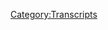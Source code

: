 {{Transcript
    | title         = [[763: December 15, 2003]]
    | caption       = [https://knowledgefight.libsyn.com/763-december-15-2003 Listen to this episode on Libsyn]
    | episodeNumber = [[763: December 15, 2003|763]]
    | length        = 00:57:39
}}

{{MessageBox
    | header     = Warning: Bot Generated Content
    | text       = This transcript was automatically generated by transcription software and likely contains many mistakes and misattributions. Please check the audio for definitive quotes, attribution, and context.
    | image      = N3yvass4myg91.webp
    | imagewidth = 50px
    | id         = warning
}}

{{TranscriptBlock
    | name      = Alex Jones
    | timestamp = 00:00:04.000
    | text      = Red Alert. Red alert. Red alert. Red alert. Acknowledged five days. Damn, Jordan, I'm sweating. Knowledge party.com It's time to pray. I have great respect for knowledge like knowledge. I'm sick of them posing as if they're the good guys. Xiang Ji or the bad guy Chanology
}}

{{TranscriptBlock
    | name      = Unknown Speaker
    | timestamp = 00:00:30.000
    | text      = Dan and Jordan knowledge fight
}}

{{TranscriptBlock
    | name      = Alex Jones
    | timestamp = 00:00:35.000
    | text      = need money Andy and Sandy are stopping Andy and Ken handy in Kansas. Andy in Kansas surely are.
}}

{{TranscriptBlock
    | name      = Unknown Speaker
    | timestamp = 00:00:51.000
    | text      = Huge fan. I love your word. Knowledge by
}}

{{TranscriptBlock
    | name      = Alex Jones
    | timestamp = 00:00:55.000
    | text      = now knowledge fight.com
}}

{{TranscriptBlock
    | name      = Dan
    | timestamp = 00:00:59.000
    | text      = Hey, everybody, welcome back now just like, Damn, I'm John. We're gonna do like sit around worship at the altar of saline and talk a little bit about Alex Jones. Oh, indeed.
}}

{{TranscriptBlock
    | name      = Jordan
    | timestamp = 00:01:08.000
    | text      = We are Dan Jordan Damn, Jordanne. Quick question for you, buddy. What's up? What's your bright spot?
}}

{{TranscriptBlock
    | name      = Dan
    | timestamp = 00:01:13.000
    | text      = My bright spot today, Jordan, could maybe talk a little bit about the goings on at the library that's being built.
}}

{{TranscriptBlock
    | name      = Jordan
    | timestamp = 00:01:22.000
    | text      = being burned down a library of Alexandria, I assume is the one you're talking about?
}}

{{TranscriptBlock
    | name      = Dan
    | timestamp = 00:01:26.000
    | text      = No, no, no. Oh, a modern day. Oh. Weird anti communism library that will be burned down eventually. Yeah, well, yeah,
}}

{{TranscriptBlock
    | name      = Jordan
    | timestamp = 00:01:35.000
    | text      = absolutely.
}}

{{TranscriptBlock
    | name      = Dan
    | timestamp = 00:01:36.000
    | text      = No, I I've, I've gotten a number of issues of the American opinion and what have you, John Birch Society, that collection is coming together indeed. And what have you and I started to think about, like, I want to, I want to start with a little bit of specialization. Because, you know, otherwise, we're just going to be randomly trying to find things and share how it makes the hunt a little bit more, more challenging, right, you don't have a real target. And so I decided that we're gonna begin by trying to compile as much as I can have revealed, oh, P all of her works. And I found some very terrible things. So surprising. He's written some real terrible, very, very anti semitic stuff. And the reason I chose to go in this direction, is partially because I believe that a lot of his ideas about the West, and the western man in Christendom and those sorts of things are very relevant to the right wing, as it exists now. And I think a lot of people don't have that thread to pull and maybe exploring that a little bit could be helpful. But then the other thing was that when you think about the John Birch Society, which is a cornerstone of the materials that are that are going to be in this thing and putting together the first meeting that they had the founding members that were there. A lot of these people were business, folks, they were industrialists, they were members of the National Association of Manufacturers, you know, the most fascists are sure. You had the Candyman sure out. Yeah,
}}

{{TranscriptBlock
    | name      = Jordan
    | timestamp = 00:03:08.000
    | text      = absolutely. Fred Koch.
}}

{{TranscriptBlock
    | name      = Dan
    | timestamp = 00:03:10.000
    | text      = These folks who were, you know, I'm sure they had ideas, right. But they weren't primarily idea people, right. Whereas reveal, oh, P Oliver was somebody who was there. And he's an ideas guy. He was, you know, he's a professor Sure. He's, you know, academic, he's somebody who has a lot of theory about stuff. And when, you know, you look at that constellation of people. That's the person that I find most interesting. That's the person who's gonna have more writings that have like, implications for maybe the way that the organization ended up growing. Well, yeah,
}}

{{TranscriptBlock
    | name      = Jordan
    | timestamp = 00:03:50.000
    | text      = of course. I mean, the businessmen are obviously outsourcing their thoughts to other people, too. They don't have time to think of things.
}}

{{TranscriptBlock
    | name      = Dan
    | timestamp = 00:03:57.000
    | text      = And I'm sure I'm sure they have some ideas, some thoughts by the poor. Default, it's a thought it's an idea. We need someone to make the sound better. Yeah, exactly. So I'm excited about that. I've got his against the grain. Here in front of me. This is the first the writings of Professor Revealer Pendleton Oliver. And there's a number of chapters in here that I pick, I think, speak for themselves, they spell. There's a nice editorial here, a white Christian racist defends his faith.
}}

{{TranscriptBlock
    | name      = Jordan
    | timestamp = 00:04:35.000
    | text      = I mean, it's refreshingly straightforward. I would accept that, especially if it was a white racist defense is his racism by just being like, I really want to, at the end,
}}

{{TranscriptBlock
    | name      = Dan
    | timestamp = 00:04:49.000
    | text      = there's one chapter in the larger section, race and history distortion. There's a sub chapter and Frank's diary. Oh,
}}

{{TranscriptBlock
    | name      = Unknown Speaker
    | timestamp = 00:04:58.000
    | text      = boy. Great. Yeah,
}}

{{TranscriptBlock
    | name      = Alex Jones
    | timestamp = 00:05:01.000
    | text      = that was real quick.
}}

{{TranscriptBlock
    | name      = Dan
    | timestamp = 00:05:02.000
    | text      = Yeah so this is the direction that some things are taking here with the the library and I know some I've been a little bit slow in posting pictures. Sure. So I wanted to give a little update about that. And you know, there have been some pictures.
}}

{{TranscriptBlock
    | name      = Jordan
    | timestamp = 00:05:16.000
    | text      = I mean, you know how we've seen so many failed stand up comedians become right wing talking we have idiots you know, what's great about Revealer is that he was originally the great review below, and because of his failed magic career, well, here we are.
}}

{{TranscriptBlock
    | name      = Dan
    | timestamp = 00:05:33.000
    | text      = I wonder if it is pronounced revealed it is in my brain forever. I've only seen that. I've only seen it written I suppose. But yeah,
}}

{{TranscriptBlock
    | name      = Jordan
    | timestamp = 00:05:42.000
    | text      = we never hear his name spoken aloud.
}}

{{TranscriptBlock
    | name      = Dan
    | timestamp = 00:05:44.000
    | text      = I think that is his like given name. I think that is like but it is also an ant like a palindrome
}}

{{TranscriptBlock
    | name      = Jordan
    | timestamp = 00:05:53.000
    | text      = reveal Oh, P all of her is a palindrome. Oh, that's fucking annoying. A little bit.
}}

{{TranscriptBlock
    | name      = Dan
    | timestamp = 00:05:59.000
    | text      = What a piece of shit. If that's the case, you gotta blame his parents.
}}

{{TranscriptBlock
    | name      = Jordan
    | timestamp = 00:06:03.000
    | text      = Well, I mean, I think he deserves a response. You could change your name.
}}

{{TranscriptBlock
    | name      = Dan
    | timestamp = 00:06:07.000
    | text      = Yeah, I don't know. It'll be another part of figuring out exactly. This is his name.
}}

{{TranscriptBlock
    | name      = Jordan
    | timestamp = 00:06:13.000
    | text      = Yeah. Oh, that's annoying.
}}

{{TranscriptBlock
    | name      = Dan
    | timestamp = 00:06:14.000
    | text      = So what's your bright spot?
}}

{{TranscriptBlock
    | name      = Jordan
    | timestamp = 00:06:15.000
    | text      = Ah, oh boy. My bright spot is a finally got turned on. Or I finally listened to the big thief album from last year. Strong new warm mountain or whatever it's called. Good.
}}

{{TranscriptBlock
    | name      = Dan
    | timestamp = 00:06:29.000
    | text      = Big thief featuring Chief Keef. Is it? No,
}}

{{TranscriptBlock
    | name      = Jordan
    | timestamp = 00:06:31.000
    | text      = nope. No, no, no, no, not that one. No, no, it's surprisingly got an anti big fee for a long time. Oh, okay. Yeah, I've been anti big thief. Because to me for a long time they've sounded like if Courtney Barnett headed gang gang dance or something. I know. That means nothing to some people. But here's what's great. He said,
}}

{{TranscriptBlock
    | name      = Dan
    | timestamp = 00:06:51.000
    | text      = I hear the name big thief. I don't know where to slot this. I don't know genre. And then you name other people and I don't know what. Okay, he's gonna say what it's a combination of I'm gonna be able to figure this out is this rock is this? What is this? But then you name people in like, I don't know them either.
}}

{{TranscriptBlock
    | name      = Jordan
    | timestamp = 00:07:11.000
    | text      = I'll tell you this. Yeah, it's a little bit of everything. Okay, that's the problem. You know, there's a little bit of everything in there and it's not always focused enough to be good at the thing that they're doing. This album is good at the thing that they're doing. It's good. Okay, great.
}}

{{TranscriptBlock
    | name      = Dan
    | timestamp = 00:07:25.000
    | text      = Is there any? What's that? What's that genre that I I love trap. Goddamnit it's not it's good. It's like Beachy. It's very beachy. Yeah, I don't know the
}}

{{TranscriptBlock
    | name      = Unknown Speaker
    | timestamp = 00:07:40.000
    | text      = soft rock.
}}

{{TranscriptBlock
    | name      = Dan
    | timestamp = 00:07:42.000
    | text      = I like I'm not a rock either. Reggae you know, like reggae. I like some reggae, but most of it is to chill for me.
}}

{{TranscriptBlock
    | name      = Jordan
    | timestamp = 00:07:49.000
    | text      = That's right, that this discovery,
}}

{{TranscriptBlock
    | name      = Dan
    | timestamp = 00:07:51.000
    | text      = I find is too relaxed out there.
}}

{{TranscriptBlock
    | name      = Jordan
    | timestamp = 00:07:55.000
    | text      = This is making me worry about the future.
}}

{{TranscriptBlock
    | name      = Dan
    | timestamp = 00:07:57.000
    | text      = Yeah. I don't I don't appreciate that. there either. So relaxed and chill. They're putting that like image on Right. Right. Right. And if they're deceiving you it's actually terrifying. Right. The implications of it are Yeah, bossa nova that's what I was thinking of. I don't know. All right. Is there a bossa nova
}}

{{TranscriptBlock
    | name      = Jordan
    | timestamp = 00:08:23.000
    | text      = I suppose. Yeah, like, Antonio Carlos Jobim? Kind of Yeah, exactly. There's no There's no bossa nova there.
}}

{{TranscriptBlock
    | name      = Dan
    | timestamp = 00:08:32.000
    | text      = Oh, maybe you call big thief. Ask him to tell us a little
}}

{{TranscriptBlock
    | name      = Jordan
    | timestamp = 00:08:36.000
    | text      = bad idea. I think you're okay, anyway. I'm sorry. What are we what are we doing today?
}}

{{TranscriptBlock
    | name      = Dan
    | timestamp = 00:08:46.000
    | text      = We're doing an episode. Oh, Jordan two. On our last episode, we talked about the end of the year, broadcast our shores December 31. Soon on all of my checks. And we had to tease from Alex that he was going to reveal his predictions for the the coming year and he decided I can't do that. So what I'm gonna do is I'm gonna lock myself in my office for six to seven hours, telling my wife I'm not coming home, right? I'm gonna take care of this and it's gotta be dark in that office. And then he's like, fucking you know what? I'll do you one better right? Go into the woods, right for a couple of days. I
}}

{{TranscriptBlock
    | name      = Jordan
    | timestamp = 00:09:21.000
    | text      = recall him escalating to going to the woods for a couple of days. He's
}}

{{TranscriptBlock
    | name      = Dan
    | timestamp = 00:09:25.000
    | text      = gotta get in the zone with God and guys gotta tell him stuff. And that can only happen in a creek
}}

{{TranscriptBlock
    | name      = Jordan
    | timestamp = 00:09:29.000
    | text      = and he needs to cry and walk. He's a cry Walker. He
}}

{{TranscriptBlock
    | name      = Dan
    | timestamp = 00:09:31.000
    | text      = is yes. So we tuned in. As we were recording our last episode on Alex's Sunday show and it turns out he was there. He was in studio. Interesting. So he did not go to the woods. Did they turn all the lights off? So he could talk in the dark? No, oh, it but he barely talked. He wasn't talking about that. Okay, it was an interview with Francis Boyle, Dr. Francis Boyer, the guy who is a bio weapons specialist of some sort, and he has apparently some thoughts about Ukraine. It was a pointless interview. Yeah, we did not get predictions about the year doesn't surprise me. That was the whole first hour. And then the second hour was just reruns. Alex left.
}}

{{TranscriptBlock
    | name      = Jordan
    | timestamp = 00:10:12.000
    | text      = So he is in the woods. Well,
}}

{{TranscriptBlock
    | name      = Dan
    | timestamp = 00:10:14.000
    | text      = here's the thing I tuned in on Monday and what do I find? Oh no,
}}

{{TranscriptBlock
    | name      = Jordan
    | timestamp = 00:10:18.000
    | text      = no
}}

{{TranscriptBlock
    | name      = Owen Shroyer
    | timestamp = 00:10:18.000
    | text      = infowars.com live on air in the year 2023 He's in
}}

{{TranscriptBlock
    | name      = Dan
    | timestamp = 00:10:30.000
    | text      = the states of the New Year No, just still on air. Sure. But I mean for wars is still on air. 2023 I've got a problem with that. We got Tiree. Okay.
}}

{{TranscriptBlock
    | name      = Jordan
    | timestamp = 00:10:46.000
    | text      = This is a talk arbitrary of demarcation of time I refuse to acknowledge that as an existence the
}}

{{TranscriptBlock
    | name      = Dan
    | timestamp = 00:10:53.000
    | text      = new degenerate degeneration X know the New Age outlaws are they Harrison Smith and Lena hag team chose refuse. You've got what would Harrison Smith's final movie? The snooze? He puts you to sleep he just starts
}}

{{TranscriptBlock
    | name      = Jordan
    | timestamp = 00:11:12.000
    | text      = talking to you for a long sleeper hold it's a sleeper hold Yeah. By him putting anybody to sleep in that No, but
}}

{{TranscriptBlock
    | name      = Dan
    | timestamp = 00:11:18.000
    | text      = it's thematically fit and then Alex I guess would be preferred Triple H or maybe Shawn Michaels?
}}

{{TranscriptBlock
    | name      = Jordan
    | timestamp = 00:11:27.000
    | text      = I mean, I think he's more Hulk Hogan now.
}}

{{TranscriptBlock
    | name      = Dan
    | timestamp = 00:11:31.000
    | text      = Well, that's that's like the New World Order stuff. I'm trying to cast a jet
}}

{{TranscriptBlock
    | name      = Jordan
    | timestamp = 00:11:36.000
    | text      = said my Attitude Era is not as complete as
}}

{{TranscriptBlock
    | name      = Dan
    | timestamp = 00:11:40.000
    | text      = yours. Cousin Buckley is ravishing Rick, rude right.
}}

{{TranscriptBlock
    | name      = Jordan
    | timestamp = 00:11:44.000
    | text      = Now obviously, that was obvious.
}}

{{TranscriptBlock
    | name      = Dan
    | timestamp = 00:11:47.000
    | text      = Savannah Hernandez is China because she's the only female that I think is still around. Yeah, Haley Weaver's gone. Caitlin Bennett, I don't think is still around. I don't even know if she's still around in a period. And I know that Sven Hernandez actually works like she worked for the blaze. But she still has a channel on vandaag video. If Nick Fuentes could be ravishing Rick Rude because he had a mustache. Nick had a mustache. Enough of this. Okay. Anyway, Alex is in the woods that appears on Monday or something. He's just not there. So that left me in a little bit of a bind, because I was obviously wanting to get to these predictions. Right. I'm very excited about that. I want to know what's coming. Alex has a responsibility to tell us because he's a psychic. And I'm not.
}}

{{TranscriptBlock
    | name      = Jordan
    | timestamp = 00:12:32.000
    | text      = Boy, he really is a psychic too. Yeah. So anyway,
}}

{{TranscriptBlock
    | name      = Dan
    | timestamp = 00:12:35.000
    | text      = I felt like I wanted to tell the world that we don't have the predictions. But that's episode,
}}

{{TranscriptBlock
    | name      = Unknown Speaker
    | timestamp = 00:12:43.000
    | text      = goodbye.
}}

{{TranscriptBlock
    | name      = Dan
    | timestamp = 00:12:44.000
    | text      = That is not a full episode. And so I thought like, well, we can we can go back to 2003 we can make some progress there. 2003 Share, and it dawns on me that actually we are right at the point where Saddam gets found. He got found on December 13. Okay. 2003 And our next episode, as we're progressing through will be December 12. Oh, so here we are. Okay, we get to figure out what happened. When Alex heard the news that Saddam Hussein was found clearly
}}

{{TranscriptBlock
    | name      = Jordan
    | timestamp = 00:13:16.000
    | text      = if I remember my 2003 Laura correctly, it was Czechoslovakia who did it
}}

{{TranscriptBlock
    | name      = Dan
    | timestamp = 00:13:22.000
    | text      = correct? No, they trained the dogs that found two dogs. Sure. Okay. That's better now. Yeah. So we'll get down to business on this. But before we do, Jordan, let's take a little moment to say hello to some new ones.
}}

{{TranscriptBlock
    | name      = Jordan
    | timestamp = 00:13:33.000
    | text      = Oh, that's great idea.
}}

{{TranscriptBlock
    | name      = Dan
    | timestamp = 00:13:34.000
    | text      = So first, Jen jam. Thank you so much. For now policy walk.
}}

{{TranscriptBlock
    | name      = Alex Jones
    | timestamp = 00:13:37.000
    | text      = I'm a policy wonk. Thank
}}

{{TranscriptBlock
    | name      = Dan
    | timestamp = 00:13:38.000
    | text      = you very much. Thank you. Happy it's cool. Whenever Dan gets to his birthday, Eric from Kate or puppies meadow bandit and horseradish, the pod dog. Thank you so much. You are now policy walk.
}}

{{TranscriptBlock
    | name      = Alex Jones
    | timestamp = 00:13:49.000
    | text      = I'm a policy wonk.
}}

{{TranscriptBlock
    | name      = Jordan
    | timestamp = 00:13:50.000
    | text      = Happy Birthday right on time this time. Thank you very much.
}}

{{TranscriptBlock
    | name      = Dan
    | timestamp = 00:13:54.000
    | text      = Next, thanks to Alex Jones for my new gender Gremlin Wraith, thank you so much. You are now policy walk.
}}

{{TranscriptBlock
    | name      = Alex Jones
    | timestamp = 00:14:00.000
    | text      = I'm a policy wonk. Thank you very much. You
}}

{{TranscriptBlock
    | name      = Dan
    | timestamp = 00:14:02.000
    | text      = next Luke, I am your father. Thank you so much. You're now policy wonk. I'm a policy.
}}

{{TranscriptBlock
    | name      = Jordan
    | timestamp = 00:14:08.000
    | text      = I I mean, I don't know why nobody's tried that word before. I feel like that was that's been there for we're on episode 762 or whatever. Right?
}}

{{TranscriptBlock
    | name      = Dan
    | timestamp = 00:14:18.000
    | text      = True. Yeah. Next, did European studies really prepare us for this? Emma, thank you so much. You are now policy walk?
}}

{{TranscriptBlock
    | name      = Alex Jones
    | timestamp = 00:14:24.000
    | text      = I'm a policy wonk. Thank you very much.
}}

{{TranscriptBlock
    | name      = Dan
    | timestamp = 00:14:25.000
    | text      = And Squatch curious, has joined the party. Thank you so much. You are now policy walk.
}}

{{TranscriptBlock
    | name      = Alex Jones
    | timestamp = 00:14:29.000
    | text      = I'm a policy wonk, thank
}}

{{TranscriptBlock
    | name      = Jordan
    | timestamp = 00:14:30.000
    | text      = you very much.
}}

{{TranscriptBlock
    | name      = Dan
    | timestamp = 00:14:31.000
    | text      = And we got a technocrat in the mix. And this person I have to give an apology to because they wanted me to play an out of context drop of myself. But I don't know where that is in the emails. And they sent this message a couple of months ago, right? I have no idea. But if they resend that email, maybe I'll play it in the future or something. But in lieu of that, they asked for this show. So thank you very much. Danielle had a great idea for a shout out but Dan Jordan didn't listen. And now you're all stuck with this stupid shout out. Thank you so much. You're now
}}

{{TranscriptBlock
    | name      = Alex Jones
    | timestamp = 00:15:05.000
    | text      = I'm a policy wonk telling you brilliant someone someone sought him out and sent me a bucket of poop. Daddy sharp. Jar Jar Binks has a Caribbean black action. He's a loser. Little little teeny baby. I don't want to hate black people. I renounce Jesus Christ.
}}

{{TranscriptBlock
    | name      = Dan
    | timestamp = 00:15:25.000
    | text      = Thank you so much. Thank you very much. I'll play I'll play the clip. If we get to get to it.
}}

{{TranscriptBlock
    | name      = Jordan
    | timestamp = 00:15:30.000
    | text      = If I understand correctly, where they was that referring to if you decided not to play the clip, then they would be like, Well, this one would be good.
}}

{{TranscriptBlock
    | name      = Dan
    | timestamp = 00:15:38.000
    | text      = Yeah. Here's the name if you don't want to do that.
}}

{{TranscriptBlock
    | name      = Jordan
    | timestamp = 00:15:40.000
    | text      = I mean, I subtle dig at you in that's fantastic.
}}

{{TranscriptBlock
    | name      = Dan
    | timestamp = 00:15:45.000
    | text      = Sure. I appreciate your but it also could be you know, it could be if this is too much of a hassle. Sure. Sure. Absolutely. Anyway, sorry about that. So we got this episode to do. And I want to say, a little tease. And that is that if you stick around till the end of the episode, we will have a new song by DJ Dan, that we forgot to play earlier.
}}

{{TranscriptBlock
    | name      = Jordan
    | timestamp = 00:16:07.000
    | text      = We're great. You know
}}

{{TranscriptBlock
    | name      = Dan
    | timestamp = 00:16:08.000
    | text      = what, it's it's one thing to just like, yeah, we kind of forget things, you know, but when it's like a couple in a row, it doesn't feel great. It Okay,
}}

{{TranscriptBlock
    | name      = Jordan
    | timestamp = 00:16:16.000
    | text      = so there is and you know, you and I both have strenuously avoided this, but there are reasons people have other people work on it. Yeah, that's true that a lot of other shows have staffs. There are people designated to remember thing, right? That's crazy. Yeah. Never gonna happen with us. But
}}

{{TranscriptBlock
    | name      = Dan
    | timestamp = 00:16:38.000
    | text      = looking over at the other person who works on this show. Good, maybe get a planner or something.
}}

{{TranscriptBlock
    | name      = Jordan
    | timestamp = 00:16:46.000
    | text      = That's probably a good idea. Anyway,
}}

{{TranscriptBlock
    | name      = Dan
    | timestamp = 00:16:49.000
    | text      = there'll be a new song of the highway men mix by DJ Dan Okay, it's great episode, but here we go. We're going to start and we started on the 12 A, and actually, we don't have any clips from the 12 it is a boring show. Nothing happens. I couldn't find anything to grab on to Alex's killing time. Sure. It is not even interesting. But there's a commercial that I heard on that episode that I thought was worth bringing to everyone's attention okay.
}}

{{TranscriptBlock
    | name      = Female Ad Reader
    | timestamp = 00:17:18.000
    | text      = Oh my god. I can't believe I got these drugs prescribed for free and shipped overnight to my door without seeing a doctor.
}}

{{TranscriptBlock
    | name      = Male Ad Reader
    | timestamp = 00:17:24.000
    | text      = Yes, it's true for a lot of time our doctors are prescribing drugs for free. Our doctors are prescribing muscle relaxers sleeping pills and Viagra, right free prescriptions over the phone for painkillers Migraine Relief, anti anxiety, allergy relief and heartburn relief. The list goes on and on free prescriptions for hair loss, birth control, antidepressants, acne creams and herpes medication that I mentioned free diet pills and Viagra prescriptions. This is a limited time offer. Our doctors will not be prescribing drugs over the phone for free and shipping them overnight to your door for much longer. If you don't call 1-800-615-7094 Right now, you may miss out forever to participate in this limited time offer and have your drugs prescribed over the phone for free. You need to call 1-800-615-7094 now Yeah, so
}}

{{TranscriptBlock
    | name      = Dan
    | timestamp = 00:18:03.000
    | text      = Alex was advertising for a drug shopping? Kind of like, look, it's one thing. I don't know, actually, I'm not going to try and capture this in anything. He brings up like muscle relaxants, painkillers. Like these are some dangerous things to be taking outside the supervision of like doctor's care lists so much is one of the things that's great. Yeah, good.
}}

{{TranscriptBlock
    | name      = Jordan
    | timestamp = 00:18:28.000
    | text      = I mean, know, when you're when you're on a commercial, the one thing I'm listening for is if you're reinforcing once more, just so you know, we have speed and Dick pills. I think we know what people are asking for. Okay.
}}

{{TranscriptBlock
    | name      = Dan
    | timestamp = 00:18:43.000
    | text      = Yeah. And there's like, Hey, we're only ever doing this for a while. That's insane. Get your drugs.
}}

{{TranscriptBlock
    | name      = Jordan
    | timestamp = 00:18:49.000
    | text      = What is this the wild was this is a come on down to get Dr. Jin's tonic, it's going to solve all your problems today.
}}

{{TranscriptBlock
    | name      = Dan
    | timestamp = 00:18:57.000
    | text      = I mean, this is a mess. But it's also there isn't there's an element of it. That is just deeply unethical.
}}

{{TranscriptBlock
    | name      = Jordan
    | timestamp = 00:19:04.000
    | text      = Yeah, no, this is this can't be legal. Right? I don't know. Is it? Was it legal to do those three?
}}

{{TranscriptBlock
    | name      = Dan
    | timestamp = 00:19:10.000
    | text      = Look, I don't know enough about the law. And I assume that it is I assume it's somewhere it's like it must be there's some sort of a loophole or something. I'm not saying that there's Alex should be arrested or these people should be arrested. But he should feel terrible, like advertising for this. I mean, I think that it's even dicey to advertise like gambling stuff. Yeah. I think that's a little bit shady. I think I think even I mean, maybe I'm more anti advertising than a lot of folks. But I understand people taking ads for, you know, something that could potentially be dangerous. But like this is a Do you want free access to medications that could potentially completely destroy your life? And I'm Alex Jones, somebody who hates a pharmaceutical right where do you think that every shooter is? Somebody who's on brain control meds. Yeah,
}}

{{TranscriptBlock
    | name      = Jordan
    | timestamp = 00:20:02.000
    | text      = don't take psychiatric drugs take speed and Dick pills, preferably together and with alcohol,
}}

{{TranscriptBlock
    | name      = Dan
    | timestamp = 00:20:08.000
    | text      = but for my for my impression with that call, you could get psychiatric meds to Oh, of course, you can get anything you want from
}}

{{TranscriptBlock
    | name      = Jordan
    | timestamp = 00:20:13.000
    | text      = that place, which again, is a problem. Yeah. I mean, hindsight is 2020. But if I was that
}}

{{TranscriptBlock
    | name      = Jordan
    | timestamp = 00:20:23.000
    | text      = sorry. I don't appreciate I jokes because I'm blind. It is so clear, like, oh, yeah, the opioid crisis is 100%. Common. 100% Common?
}}

{{TranscriptBlock
    | name      = Dan
    | timestamp = 00:20:38.000
    | text      = Yeah. Yeah. You know, I think I think that if you're Alex Jones, there's like, there should be a point at which like, I understand that this ad is probably run through my disk resources, or Genesis. Sure. You know, like, This is Ted Anderson's fault. Yeah. But if I were Alex, I would put some sort of standards in place where I'm like, No, you don't do this, you are going to get, you're going to run the risk of getting our audience addicted to pills, sure, that will destroy their lives. Well, they maybe don't need them. Or,
}}

{{TranscriptBlock
    | name      = Jordan
    | timestamp = 00:21:09.000
    | text      = I mean, Dan, that would only make sense if they were operating under similar rules as like, as like a drug dealer of some sort, you know, like, they would do something like say, Oh, the first taste is free. And then later on whenever you came back to them, because you're addicted to it, you wouldn't get it for free. But clearly, that's Wait a second, Dan? Well, they're
}}

{{TranscriptBlock
    | name      = Dan
    | timestamp = 00:21:29.000
    | text      = not gonna be shipping them for free for long. Yeah, that's, yeah. So yeah, the 12 is a Friday. So the weekend comes and goes, and Saddam got captured over the weekend. And so on the 15th.
}}

{{TranscriptBlock
    | name      = Jordan
    | timestamp = 00:21:45.000
    | text      = Monday, I always do a dues dump on the weekend. Yeah. Because you know what, uh, yeah.
}}

{{TranscriptBlock
    | name      = Dan
    | timestamp = 00:21:49.000
    | text      = So and I was trying to find a way to connect this to like you always get fired. Right.
}}

{{TranscriptBlock
    | name      = Jordan
    | timestamp = 00:21:55.000
    | text      = But Alex, get fired ad on a Friday.
}}

{{TranscriptBlock
    | name      = Dan
    | timestamp = 00:21:59.000
    | text      = Alex comes in on Monday. Yeah. And here's where he's at. I mean, at least he doesn't beat around the bush. He just gets to the news.
}}

{{TranscriptBlock
    | name      = Alex Jones
    | timestamp = 00:22:08.000
    | text      = Hello, my friends. Welcome to another Live edition of the Alex Jones Show. I'm chomping at the bit to comment on the suppose that capture of Saddam was in Houston, Texas, Sunday morning after success. Yeah, that's the way you're doing. John Carpenter's. They live at the local movie theater. They're great seeing everybody and I got up that morning turned on the television, something I rarely do these days. And they were announcing that they had captured the rat. They had the ace in the hole. They had captured Saddam Hussein the day before. And they were announcing to us, the governor of the American governor of the territory of the holding, was saying that we have done it and some Iraqi journalist about 10 of them jumped up and started hooting and hollering and praising this development.
}}

{{TranscriptBlock
    | name      = Dan
    | timestamp = 00:23:02.000
    | text      = What a monument is weakened. I mean, first of all, you had Saddam getting captured. Sure. And then Alex was at the Alamo Drafthouse. Yeah. And he did his his movie screening. Yeah, I have to say that I think Alex is a little bit annoyed that Saddam got captured because it kind of makes it so he can't just talk about the show and how much of a success it was.
}}

{{TranscriptBlock
    | name      = Jordan
    | timestamp = 00:23:22.000
    | text      = I mean, I'm assuming that Alex would be annoyed if he had gone down on the plane with the Big Bopper and wasn't given had billing, you know, like that kind of thing. Alex would be very frustrated if he lost any clout to anyone,
}}

{{TranscriptBlock
    | name      = Dan
    | timestamp = 00:23:34.000
    | text      = where you're saying that he would be upset if he was on the plane with the Big Bopper, as opposed to with Buddy Holly.
}}

{{TranscriptBlock
    | name      = Jordan
    | timestamp = 00:23:40.000
    | text      = Well, whatever. I'm backwards. By bad, I'm backwards. The
}}

{{TranscriptBlock
    | name      = Dan
    | timestamp = 00:23:46.000
    | text      = only reason I bring it up is because it runs counter to the argument that you were
}}

{{TranscriptBlock
    | name      = Jordan
    | timestamp = 00:23:50.000
    | text      = absolutely the complete opposite. It's been I believe it's been a long day. All right, mistakes were made.
}}

{{TranscriptBlock
    | name      = Dan
    | timestamp = 00:23:57.000
    | text      = It's tough stuff out there. It's raining in Chicago.
}}

{{TranscriptBlock
    | name      = Jordan
    | timestamp = 00:24:00.000
    | text      = That's the problem. I got a bum knee.
}}

{{TranscriptBlock
    | name      = Dan
    | timestamp = 00:24:03.000
    | text      = It's all there and the rain exacerbates that knee. It's, you know, from Farsight. It's really true, though. It hurts. So we don't really know what Alex's vibe is yet. Yeah, you know, there. He's kind of saying these supposedly capture, but there's not really a sense that he's like, this is fake. Yeah, or anything. And that continues.
}}

{{TranscriptBlock
    | name      = Alex Jones
    | timestamp = 00:24:25.000
    | text      = Now, there's been so many false reports of captures of other people. I thought we go over this today. I don't know what to believe. Interesting. And we're gonna open the phones up early and try and take dozens and dozens and dozens of calls today. Wide open phones on the show. What do you think's happening? Your chance to respond? I don't know. Doesn't know.
}}

{{TranscriptBlock
    | name      = Dan
    | timestamp = 00:24:48.000
    | text      = It's kind of refreshing to hear Alex just say that he has no idea what the reality of a given situation is. You'd never hear him show that kind of weakness these days. But in the past Alex's brand was being a smart truth teller, not that he's a prophet ordained by God and given a divine revelation, and a guy who can also see the future. That's a good point, his image can sustain a little bit of uncertainty in 2003, which is just kind of like a normal person.
}}

{{TranscriptBlock
    | name      = Jordan
    | timestamp = 00:25:14.000
    | text      = I mean, not knowing things is actually one of the most. One of the strongest things that a truth teller does. Sure If not no thing,
}}

{{TranscriptBlock
    | name      = Dan
    | timestamp = 00:25:22.000
    | text      = right? Yeah, yeah. It's the wise man admits when he doesn't know. Well, I
}}

{{TranscriptBlock
    | name      = Jordan
    | timestamp = 00:25:26.000
    | text      = think one who speaks does not know exactly, yeah, Jefferson know, that loud to
}}

{{TranscriptBlock
    | name      = Dan
    | timestamp = 00:25:33.000
    | text      = close those close. So that being said, All that being said, Alex is not being aboveboard here. On the surface, he's saying that he doesn't know what to think. But he's very clearly trying to imply to the audience that they should think that the capture of Saddam was fake. All the external context that he adds to the coverage serves only to justify coming to the conclusion that it was fake. Alex points out that other captures have been faked before, which is supposed to make the listener feel like deciding Saddam's CAPTCHA was faked is a more rational act. Normally, you may notice that Alex is not doing this kind of insinuation in the other direction, providing defenses for the listener who may be inclined to think that the CAPTCHA was legit. That's because there is a conclusion Alex is driving it, even if he's trying to hide behind pretending that He's clueless and I don't know what to think.
}}

{{TranscriptBlock
    | name      = Jordan
    | timestamp = 00:26:20.000
    | text      = Sure. I mean, it's, it's obviously more likely for him to lean towards it was fake. I mean, that's his bailiwick, you know, on the day to day, I'm a little confused as to why he's not in this one. You know, in this particular situation, I feel like with the knowledge of Saddam's doubles all over the place, you know, everybody you knew that was going around through you have, you have a fairly good shot, at least as for a few days of being like, I don't think it was him. They have to prove it. I think they're faking it. Well, I
}}

{{TranscriptBlock
    | name      = Dan
    | timestamp = 00:26:54.000
    | text      = had a couple of thoughts about that. Well, we'll we'll get into that a little bit as things go along. But also, interestingly, there is not really any inclination towards the doubles and stuff, even though he does bring up that there were doubles. He's pretty insistent that this is actually Saddam. Interesting. Yeah. Because he was saying that some other time in the not too distant past. Some other picture of Saddam was a double. He has a lot of ideas about whether or not Saddam's neck is
}}

{{TranscriptBlock
    | name      = Jordan
    | timestamp = 00:27:29.000
    | text      = a very pressing question for him. I do believe he measures Naples verses by thickness of Beck's critical since it's a saying in his house. Oh, that man has a real thick neck.
}}

{{TranscriptBlock
    | name      = Dan
    | timestamp = 00:27:39.000
    | text      = Yeah. So Alex continues to pretend that there's like, I don't know what's going on here.
}}

{{TranscriptBlock
    | name      = Alex Jones
    | timestamp = 00:27:44.000
    | text      = I know this, though, that Saddam they showed during the war with the glasses was not Saddam. The Israelis and Iranians and others looked at it and said, That's not Saddam. I could look at it and tell you it wasn't Saddam, though. It was a better body double than the fat guy that they claim was bin Laden. Two years ago. Remember that video, the fat guy in the dark room that looked nothing like Bin Laden had a nose twice the size of bin Laden? We know that was fake. We know that the Pentagon has planted hundreds of fake letters from troops in newspapers with false signatures we know they lied to us about mass graves and mobile weapons trucks and uranium from Niger. We know that they've planted false news stories of impending terror to quote, great hysteria. We know the jessica lynch story was a quote, fable. So I don't know
}}

{{TranscriptBlock
    | name      = Dan
    | timestamp = 00:28:36.000
    | text      = what Alex is doing here is teaching his audience how to argue a point while knowing nothing about the actual point you're arguing. Leaving aside the dubious nature of some of the points Alex just listed off, even if all of that was totally true and accurate, none of it would prove that Saddam's capture wasn't real, right. At best, the argument he's making could conclude that the globalists are capable of faking something, but that doesn't mean that they did. The goal of this style of argumentation is to overwhelm the person you're arguing with. It's a barrage of points that don't prove anything, but it's literally impossible for someone to respond to what Alex is saying in any satisfactory way. You see this kind of behavior a ton in social media comments, so it's kind of kind of makes sense that Alex would have gravitated so strongly to that swamp,
}}

{{TranscriptBlock
    | name      = Jordan
    | timestamp = 00:29:21.000
    | text      = here's how I would respond to it. Okay. I would ignore most of it. Yeah, I would say of all things, if I recall correctly, Osama had a bit of a honker, I wouldn't I wouldn't choose the size of his nose to measure he had a large nose right it's nothing wrong with that or give
}}

{{TranscriptBlock
    | name      = Dan
    | timestamp = 00:29:41.000
    | text      = him a that's not a no
}}

{{TranscriptBlock
    | name      = Jordan
    | timestamp = 00:29:43.000
    | text      = look at the man you know, like Kabaddi if you guys gaining weight of course he gained weight he used to be flying around and shit and I was just sitting in a hole with his 30 wives or whatever.
}}

{{TranscriptBlock
    | name      = Dan
    | timestamp = 00:29:53.000
    | text      = Well, I would say that you're not going to win going down that road the your first instinct was better, which is just true nor all this stuff. Then stay on the point that you're supposed to be talking about, which is the the Saddam, what do you know about it? And you're not he's not saying anything. Right,
}}

{{TranscriptBlock
    | name      = Jordan
    | timestamp = 00:30:09.000
    | text      = right. But that's why I feel like we need to get to the bottom of this Osama thing, because he's not really saying anything about that. But I want to know what he thinks about when he sees Osama as knows, you know, like, what is the size that is large or small? In that picture? Do you know what I'm saying? Oh,
}}

{{TranscriptBlock
    | name      = Dan
    | timestamp = 00:30:25.000
    | text      = I think I see maybe how you would want to have a good time arguing with Alex. Yeah, but I don't think it's a fruitful road. Fair. So the second goal of this kind of thing, this kind of argumentation is to make an argument without having to own the fact that you made that argument. Alex is arguing that Saddam's CAPTCHA was faked, but he has every ability to pretend that he's not. If you were to say that he's making that argument, he'd be able to weasel his way out of that, by that it's pointed out, I didn't say that. Meanwhile, Alex has been saying that Saddam fled to Bella roofs with his kids and a bunch of gold ever since he was ousted from power. So if you're a person familiar with the content and narratives that are active on Infowars, at this point, you would know that what Alex is saying is not I don't know, he's saying like basically that he wants to call it fake, but he doesn't have the right talking point to anchor that claim yet. So he's gonna play dumb. He'll take a bunch of calls. And hopefully one of them will make a point that he can use to strengthen his conspiracy. But make no mistake, Alex isn't looking for information that will help him arrive at the conclusion that the capture was real. If that was the case, then it would call into question so many of his other narratives about the Iraq War, and the pieces would start to fall. It still needs to be fake in order for all these other things to be maintained. Yeah,
}}

{{TranscriptBlock
    | name      = Jordan
    | timestamp = 00:31:43.000
    | text      = I think that's one of the things that is applicable in so many different aspects of life is that type of thing when somebody says that type of thing Do you know the, I'm saying this, but I'm afraid to take responsibility for it. There is no point in like trying to convince them of something they have no interest in being convinced they're they're trying to get through this with what they have and intact, you know, well, and
}}

{{TranscriptBlock
    | name      = Dan
    | timestamp = 00:32:09.000
    | text      = there's a good there's a conclusion or an ending point that they're angling towards, and that they're going to keep moving towards. Regardless,
}}

{{TranscriptBlock
    | name      = Jordan
    | timestamp = 00:32:19.000
    | text      = you're not going to tuck them in back from the Leno and
}}

{{TranscriptBlock
    | name      = Dan
    | timestamp = 00:32:22.000
    | text      = so much of this other stuff this pretending to not really know. And all this is a performance of it kind of totally makes it seem more like Alex is doing a investigative process before he arrives at his conclusion that one way or another something was fake here, right? Right.
}}

{{TranscriptBlock
    | name      = Jordan
    | timestamp = 00:32:41.000
    | text      = I don't know who did this, but it has their fingerprints of every Republican I've ever seen. So I'm just saying that they might be but you know,
}}

{{TranscriptBlock
    | name      = Dan
    | timestamp = 00:32:49.000
    | text      = what, Alex has a conspiracy here shocking. And it's kind of a decent way for him to go in order to maintain like I said, a lot of those other trappings church that he has that would intersect with Saddam be strategic flexibility, one might say sure, but like, you know, the I'm thinking of it more like Jenga, like it's sure this pulling this piece out, does not make everything topple, right as if you were to say like, oh, that you know, everything that they're saying about this CAPTCHA is totally accurate. Then the whole the whole tower falls a lodestone.
}}

{{TranscriptBlock
    | name      = Alex Jones
    | timestamp = 00:33:25.000
    | text      = Yeah, this is what the Israeli intelligence has to say which doesn't even go along with Bush interesting. Indications are Saddam was being held prisoner. That's from the Debka file. And that's exactly what I thought. It was driving back from Houston listening to talk radio and the propaganda and thinking about it. The sat there for an hour eating breakfast in my hotel room, listening to what they were saying what they were up to what they were doing, and I came away with that guy had been a prisoner. He was drugged. I mean, you know, when somebody's on drugs, he was on some type of depressant. That was clear look like somebody hopped up on psychotropics as well. Or lithium. Yeah. So
}}

{{TranscriptBlock
    | name      = Dan
    | timestamp = 00:34:07.000
    | text      = Alex is decided that the new way to go with it is he was a he was a prisoner. He was held captive, right.
}}

{{TranscriptBlock
    | name      = Jordan
    | timestamp = 00:34:15.000
    | text      = You do not know when a person is on drugs?
}}

{{TranscriptBlock
    | name      = Dan
    | timestamp = 00:34:21.000
    | text      = If you're Alex, you do because he always discernment.
}}

{{TranscriptBlock
    | name      = Jordan
    | timestamp = 00:34:24.000
    | text      = I just feel like that's not I mean, sometimes you know, when a person's on drugs true, but you do not know when a person is on drugs. As a blanket statement,
}}

{{TranscriptBlock
    | name      = Dan
    | timestamp = 00:34:33.000
    | text      = you can suspect and maybe have cause to be a little bit suspicious. I'm
}}

{{TranscriptBlock
    | name      = Jordan
    | timestamp = 00:34:38.000
    | text      = gonna throw this out there seeing somebody on TV after they have been in a hole for several days. I don't know if you can tell if they're on drugs or one way or the other. No, I think that might be a bit of a biased circumstance.
}}

{{TranscriptBlock
    | name      = Dan
    | timestamp = 00:34:53.000
    | text      = Also, I mean, I've not seen a study on this. But yeah, being in a hole for a couple days might get you high as hell I
}}

{{TranscriptBlock
    | name      = Jordan
    | timestamp = 00:34:57.000
    | text      = think it'd be I think it'd be more effective. than drugs driving you insane at least
}}

{{TranscriptBlock
    | name      = Dan
    | timestamp = 00:35:02.000
    | text      = now, but do you see this is a good way for all of the things that Alex has said already to sort of be recontextualized right. So when the when Saddam was ousted from power there was the he flew out to Bella roofs shares hanging out there playing or what have you. Yeah, this can go along with that. It's like that was we were wrong about that. The Intel was there, but they got double crossed, so they kidnapped Saddam which man put him in the hole, and they're holding him in order to be turned over in order to give the globalists a big boost. So they put them on ice
}}

{{TranscriptBlock
    | name      = Jordan
    | timestamp = 00:35:42.000
    | text      = I mean, I'm gonna say even even for Saddam they would not have put him in what amounted to a coffin. Right. As far as a prison goes, they would at least put them in a room.
}}

{{TranscriptBlock
    | name      = Dan
    | timestamp = 00:35:52.000
    | text      = Well, yeah, yeah, but you
}}

{{TranscriptBlock
    | name      = Jordan
    | timestamp = 00:35:55.000
    | text      = hide in a coffin because you're trying not to be found.
}}

{{TranscriptBlock
    | name      = Dan
    | timestamp = 00:35:58.000
    | text      = Or you don't want him to be found until it's time for the
}}

{{TranscriptBlock
    | name      = Jordan
    | timestamp = 00:36:02.000
    | text      = you're sure reveal fight fight. We're gonna we're gonna go back until the time is right to reveal that we have been keeping Saddam in a coffin. All right. Okay,
}}

{{TranscriptBlock
    | name      = Dan
    | timestamp = 00:36:13.000
    | text      = so good movie, Alex. He was coming back from Houston. And he was listening to these talk radio stations discuss the Saddam discovery. Sure. And he decided I gotta get in the mix here.
}}

{{TranscriptBlock
    | name      = Alex Jones
    | timestamp = 00:36:27.000
    | text      = I show bro the charity and another film at the movie theater in Houston. big success. Great seeing everybody. And so I get up Sunday morning, and I'm, you know, eating breakfast in the hotel room. And I turn on the news at like nine o'clock, eight o'clock in the morning and there's Saddam capture. And so I watch that for a few hours leave and I'm driving back to Austin three and a half hours listening to Houston talk radio, Austin talk radio, and San Antonio talk radio. And briefly Dallas, I listened to three local shows and part of a syndicated show, I called into three local shows on big, you know, 15,000 by a 50,000 watt AM's I call into them. And I say well, I just want to point out that bush cut Taiwan loose. And so they you know, they can be on their own violating our treaty with them. China's a much greater threat, more abuse than than Siddhanta thought of why are we talking about Saddam as quote the next Hitler being captured. But but but not talking about how our government funded and created him and they say thanks for your opinion and hang up on me. So I'd call back and I'd go looses Kevin. Behind that piece of foil, that we all arrest anybody that disagrees with Bush
}}

{{TranscriptBlock
    | name      = Jordan
    | timestamp = 00:37:44.000
    | text      = Salas get you? Why are you calling get you right on?
}}

{{TranscriptBlock
    | name      = Alex Jones
    | timestamp = 00:37:48.000
    | text      = And they would put me on the air and I'd suddenly switch back to my regular, you know, Alex Jones, and I'd say not shift out of care. You know, we put Saddam and power and told him to invade Kuwait and on to attack Iran. And you know, he is a thug, but compared to all these other people, he's nothing and the documents say that they want, you know, wanted to have tears excuse to get the oil that Saddam wasn't a threat. Dick Cheney wrote that. And the host would hang up on me and go, How dare you say you were for the president or for this and then come on and do that you lied. But by them doing that they show they were censoring the calls?
}}

{{TranscriptBlock
    | name      = Dan
    | timestamp = 00:38:24.000
    | text      = We've heard Alex yell at some people about lying about their calls to seem like that. I guess he's, you know, he's condemning himself here. Sure. No, I don't believe that this happened. necessarily doubtful. But it's fun. It's a fun story. But if it did happen, sure. Which again, I don't think this happened. No, but if it did, I think a more likely explanation for all of the things that Alex is describing is that the people who are producing a radio show had enough callers who maybe had the perspective that Alex in his own persona had sure or they got the sense this isn't going to be a good call, this person is going to be a pain in the ass to talk to true I don't want to talk to this person possible. Where as his sort of local character that is like, I think that everybody should be hanging. Right? That's like, okay, maybe this is somebody who we don't have this voice calling in
}}

{{TranscriptBlock
    | name      = Jordan
    | timestamp = 00:39:23.000
    | text      = some entertaining. Yeah, this will give us a new fresh voice. Come on, people. You gotta stay listening. Right?
}}

{{TranscriptBlock
    | name      = Dan
    | timestamp = 00:39:28.000
    | text      = There might be a higher demand for that van. Whatever Alex is bringing to the table and they're trying to do a show. Sure. So maybe that's what that maybe that's a part of it. Pitch. Kids. Hold on. Okay, this didn't happen.
}}

{{TranscriptBlock
    | name      = Jordan
    | timestamp = 00:39:41.000
    | text      = No, no, let me pitch you on this. Okay. So Alex calls in and they're like, you're Alex Jones. Of course. We can't put you on there. And then Alex calls in doing his Kevin character, and then they go Hold on. I'm gonna have to put you on hold. Holy shit. Alex Jones is trying to do a bucket character are you shitting me we Gotta put this guy we got to put them on if he does the character is gonna be fucking gray
}}

{{TranscriptBlock
    | name      = Dan
    | timestamp = 00:40:03.000
    | text      = areas an angle of that that would be fun. Yeah, but again, did not
}}

{{TranscriptBlock
    | name      = Jordan
    | timestamp = 00:40:07.000
    | text      = happen. Absolutely not. But that is the way that I would believe it happened. Had it happen.
}}

{{TranscriptBlock
    | name      = Dan
    | timestamp = 00:40:12.000
    | text      = Yes. So Alex gets a little bit more into his Saddam kidnapping theory.
}}

{{TranscriptBlock
    | name      = Alex Jones
    | timestamp = 00:40:19.000
    | text      = And it looks like they were keeping him on ice to then bring him out. He looked drugged. He looked like he'd been beat up. He had swelling all over his face, which he is Rayleigh consistent with which is a coffin for a lot the last few months because when you've really been savagely beaten, all the bruising doesn't go away around the eyes. There's there's still a general puffiness, a raise, you can see some new scars on his face that weren't there. And he looked like he was hopped up. And if everybody was saying that man, he looks like he's drugged. So you look at that, you know, I found out from a high level Bush administration official that I cannot name a lot of them live here in Austin and on Air Force One. Bush Senior brag that they've got Bin Laden dead from kidney failure, part of an agreement with his family. And plan I'm gonna say this for two years. plan to roll him out. Right, about a month before the election.
}}

{{TranscriptBlock
    | name      = Dan
    | timestamp = 00:41:15.000
    | text      = I don't think that's a Bush administration person. I think that Steve, Steve pathetic that sounds right, because I do know the their first interview, and I've not been able to find this as audio or video. But I have read the transcript of Steve's first interview, and it appears that they hadn't spoken before. And that is in 2002. Wow. So they they are in each other's lives. And maybe not like super close. Sure.
}}

{{TranscriptBlock
    | name      = Jordan
    | timestamp = 00:41:44.000
    | text      = So just getting an email every now and again from Steve saying absolutely insane thing.
}}

{{TranscriptBlock
    | name      = Dan
    | timestamp = 00:41:48.000
    | text      = It's possible. But the kidney failure the Marfan Syndrome thing is a is a Steve Hallmark, right and so there's there's a part of me that thinks like, ah, that's that's what Alex is trying to obscure within Trump or Bush administration. Figure.
}}

{{TranscriptBlock
    | name      = Jordan
    | timestamp = 00:42:05.000
    | text      = It just occurred to me that people used to text conspiracy theories to each other on t nine like if you can you imagine flipping your razor phone open and typing out like a long series of like, here's what the Bush family
}}

{{TranscriptBlock
    | name      = Dan
    | timestamp = 00:42:21.000
    | text      = would be furious. I got charged by the texts.
}}

{{TranscriptBlock
    | name      = Jordan
    | timestamp = 00:42:24.000
    | text      = Oh my God, that's brutal.
}}

{{TranscriptBlock
    | name      = Dan
    | timestamp = 00:42:27.000
    | text      = eaten up my plan here, man.
}}

{{TranscriptBlock
    | name      = Jordan
    | timestamp = 00:42:28.000
    | text      = 111444566.
}}

{{TranscriptBlock
    | name      = Dan
    | timestamp = 00:42:35.000
    | text      = Yeah, that's no good.
}}

{{TranscriptBlock
    | name      = Jordan
    | timestamp = 00:42:36.000
    | text      = Those are the days you kids don't know what
}}

{{TranscriptBlock
    | name      = Dan
    | timestamp = 00:42:40.000
    | text      = it was like back in the day trying to pill people on a flip phone. You all have it's so good. Oh, my God. That's that's why they would use like, like, newsletters. Yeah, yeah, far more effective. So Alex is like really trying to leave the perception that I don't know what's going on here could be anything. But he's very clearly trying to argue that it was fake. I mean,
}}

{{TranscriptBlock
    | name      = Alex Jones
    | timestamp = 00:43:11.000
    | text      = the guy's been beat, like a ball headed step child. The guy was hopped up on something. They probably dropped us a knockout gas in there five hours before that a seven, eight hour timing. They went in there, hauled him out, took him to the Baghdad airport, stuck him up there in front, everybody. And then there's the question of body doubles because they admitted that 10 body doubles. And I'll tell you he looks like the real Saddam. That guy they put up there with the glasses on TV. Different bone structure, different nose, different lips, little chicken necks. Mom had a big old fat neck. That was not true. Dominic's inclusive
}}

{{TranscriptBlock
    | name      = Jordan
    | timestamp = 00:43:45.000
    | text      = evidence is mixed in here. And Dan, have lost weight from being in a coffin.
}}

{{TranscriptBlock
    | name      = Alex Jones
    | timestamp = 00:43:51.000
    | text      = His teeth are dense him. How did he know that just a few hours after they announced it. They didn't. There's no proof of that. Show. Dan, rather trying to allay your concerns. After all these staged arrest after all this stage business? I don't know.
}}

{{TranscriptBlock
    | name      = Dan
    | timestamp = 00:44:06.000
    | text      = Alex is making a ton of arguments for why this is a fake capture. And he's attacking people like Dan Rather in the mainstream media for reporting that he was at arm who was captured, right? It could not be more clear what Alex his position is, but he's still doing the song and dance about not knowing what he thinks. And I think a part of that is that this position helps persuade listeners. If he comes out guns blazing, yelling about how this is fake, he might be able to convince some or even most of the audience. But if he does it this way, where he slow plays his argument and pretends to be neutral. Alex is able to walk the listeners to the conclusion while making it feel like they were the ones who came up with it. This is a pretty solid manipulation tactic, but it's also requires a little subtlety. And I don't think Alex could pull this kind of thing off nowadays. No, that is the real vibe that I get from the way that he's deploying his rhetoric.
}}

{{TranscriptBlock
    | name      = Jordan
    | timestamp = 00:44:58.000
    | text      = Yeah, you know, I also I have the sense that pre, I am a prophet that knows everything. And I'm always right about everything 100% of the time, maybe he wants to a wants to go there, right away. But he also has to talk himself into it a little bit. He has to give himself a pep talk on why he should give a full throat to this. You know, it's very shortly after that, I doubt he's had too much time to think about it, let alone come up with a solid plan for
}}

{{TranscriptBlock
    | name      = Dan
    | timestamp = 00:45:28.000
    | text      = Sunday morning. And this is Monday. He had plenty of time.
}}

{{TranscriptBlock
    | name      = Jordan
    | timestamp = 00:45:33.000
    | text      = I'm sorry. Sunday morning, and this is Monday. So he planned?
}}

{{TranscriptBlock
    | name      = Dan
    | timestamp = 00:45:37.000
    | text      = No, I'm saying if you were somebody who, you know, use your time, well,
}}

{{TranscriptBlock
    | name      = Jordan
    | timestamp = 00:45:43.000
    | text      = that's that's where we're falling apart. You and I.
}}

{{TranscriptBlock
    | name      = Dan
    | timestamp = 00:45:47.000
    | text      = I'm saying all things being equal for a human time to come up with an argument. Right? We are accounting for Alec, it's not like he found out right before he got on air, then
}}

{{TranscriptBlock
    | name      = Jordan
    | timestamp = 00:45:57.000
    | text      = you know, whatever. Sure. Sure.
}}

{{TranscriptBlock
    | name      = Dan
    | timestamp = 00:45:59.000
    | text      = I think I think that what you're saying, though about him, like trying to talk himself into it is kind of I think there's some merit to that. And that's the the impetus of like going to the callers. Yeah, that I feel like it's the I need to find where my handhold is here. I need to figure out what narrative I'm going to be able to hinge this on. Right. I think there's that.
}}

{{TranscriptBlock
    | name      = Jordan
    | timestamp = 00:46:19.000
    | text      = And that's part of why he couldn't do it today is because today his character is all seeing profit. You know, he doesn't need to talk himself into anything. He seen it from God.
}}

{{TranscriptBlock
    | name      = Dan
    | timestamp = 00:46:30.000
    | text      = Yeah, there's a weakness to uncertainty in the present. Whereas in the past, it does not. It doesn't hurt his position and his branding. Yeah, to have that sort of uncertainty.
}}

{{TranscriptBlock
    | name      = Jordan
    | timestamp = 00:46:43.000
    | text      = When you start a call, you can doubt but when you get to a certain point, you got to be all knowing. That's just how it goes.
}}

{{TranscriptBlock
    | name      = Dan
    | timestamp = 00:46:49.000
    | text      = So you get some calls. And they're mostly dumb, and not really all that interesting. She does not necessarily get any, any sort of thing to hang his hat on. It's all like the tone stays fairly consistent throughout, which is this is fake, but also hedging. Yeah. But some of the calls are kind of interesting.
}}

{{TranscriptBlock
    | name      = Alex Jones
    | timestamp = 00:47:13.000
    | text      = How Kivlehan will and Pennsylvania your chance to respond with what you think's going on? Go ahead, Alex. This
}}

{{TranscriptBlock
    | name      = Caller 1 (763)
    | timestamp = 00:47:20.000
    | text      = one looks kind of sloppy, because when they throw him in there, you can see a specific direct indication of manipulation and insertion of theatrics. When they say that he had Mars bars in there, the Red Planet, the god of war, that was recommended. Do you see their intent before the theatrics, how they placed it and then the guy
}}

{{TranscriptBlock
    | name      = Alex Jones
    | timestamp = 00:47:38.000
    | text      = and for those that down and it sounds crazy, it's like leaving the skull and bones card at the sniper scenes, it's like isn't like that on the one year anniversary of 911. The New York lottery 911 the Chicago Mercantile 911?
}}

{{TranscriptBlock
    | name      = Dan
    | timestamp = 00:47:51.000
    | text      = Right. So if Alex is responding to the caller this way, then he's reinforcing the argument that the Mars bar is being in the hole, we're a part of a calling card that the globalists were using, that only the elect could could see the messaging of it. Furthermore,
}}

{{TranscriptBlock
    | name      = Jordan
    | timestamp = 00:48:07.000
    | text      = those things have happened. So if you're comparing them to things that are concrete, then that would suggest that so is this that it would have
}}

{{TranscriptBlock
    | name      = Dan
    | timestamp = 00:48:18.000
    | text      = to be Yeah, so that kind of conversation is always like fairly revealing of Alex's actual like, what he wants the message the audience takes away from his show to be
}}

{{TranscriptBlock
    | name      = Jordan
    | timestamp = 00:48:29.000
    | text      = right. I just, I just can't get enough of, I can't get enough of those solid foundational arguments of a ha See, they said this thing 911 And this person said this thing nine Well, what clearly? I've done, I've rested my case, do you not understand? They both said 911.
}}

{{TranscriptBlock
    | name      = Dan
    | timestamp = 00:48:49.000
    | text      = And even that's not really true. Nicolas Cage came up with that argument. I believe Alex takes another call. And this person has something to ask about. And actually I applaud. I applaud Alex for this. This is great.
}}

{{TranscriptBlock
    | name      = Caller 2 (763)
    | timestamp = 00:49:01.000
    | text      = So I wanted to I wanted to ask you, did you ever hear of Miss Sarah before?
}}

{{TranscriptBlock
    | name      = Alex Jones
    | timestamp = 00:49:05.000
    | text      = Yeah, it's not real. It isn't. No. agencia it's a government propaganda piece that there's a secret bill that Americans okay and there's patriots in the in and Washington has already you know got rid of the Federal Reserve. It is total propaganda to make people think everything's okay as they set up martial law publicly. Oh, yeah.
}}

{{TranscriptBlock
    | name      = Caller 2 (763)
    | timestamp = 00:49:25.000
    | text      = I just heard some about I looked at their website, but I didn't I don't know what to draw on a glad you know about
}}

{{TranscriptBlock
    | name      = Dan
    | timestamp = 00:49:32.000
    | text      = nessa and Jessa those are the two things the the those are like really popular in Q anon. Yeah, no, those are like proto Q shit. Yeah. The national economic security and Recovery Act is what that stands for. And then the Jessore is the gist of the global but yeah, it's like this idea that all debts are gonna be forgiven and like, you know, it's it's great for Alex to be like, That's bullshit. Yeah, yeah. No rare that there's something that is so beyond the pale that even out cuz isn't even it. He's not entertaining. Yeah,
}}

{{TranscriptBlock
    | name      = Jordan
    | timestamp = 00:50:01.000
    | text      = that's just it is it is just so fucking weird to see him just be like, nope. Bullshit. I mean even even tried a little bit with cue to be like, Oh, that's but even then he hedged it. Yeah,
}}

{{TranscriptBlock
    | name      = Dan
    | timestamp = 00:50:15.000
    | text      = he tried to co opt it well, yeah,
}}

{{TranscriptBlock
    | name      = Jordan
    | timestamp = 00:50:18.000
    | text      = exactly and then went even when he couldn't though he still didn't just go on and say like, it's all bullshit. He was like, Oh, they're right about some things he had to he had to do a little bit of a middle ground. They're
}}

{{TranscriptBlock
    | name      = Dan
    | timestamp = 00:50:28.000
    | text      = not what's the but I think that you can if you think about it for a little while, I think you can come up with a pretty decent sense of why this has to be bullshit. And that is that undermines his own conspiracy. Yes. Like, if this does exist, then there is no reason to worry about the things Alex wants you to worry about. Right. And that is completely anathema to his, his space, right?
}}

{{TranscriptBlock
    | name      = Jordan
    | timestamp = 00:50:51.000
    | text      = I mean, it is, it is still a similar kind of way of doing things like keep your keep your followers or whatever. in stasis, you know it but in this situation, it's in a stasis of like, we're on the cusp of everything being fine. Don't do anything, but
}}

{{TranscriptBlock
    | name      = Dan
    | timestamp = 00:51:09.000
    | text      = you do can really affect the coming of this renessa.
}}

{{TranscriptBlock
    | name      = Jordan
    | timestamp = 00:51:13.000
    | text      = Alex wants you to be like the only thing you can do to stop NESARA is giving me money. And that's a different type of
}}

{{TranscriptBlock
    | name      = Dan
    | timestamp = 00:51:20.000
    | text      = have to fight it. Yeah, exactly. And there's nothing to fight. Yeah, it's just it's waiting. Yeah,
}}

{{TranscriptBlock
    | name      = Jordan
    | timestamp = 00:51:25.000
    | text      = these these are a terrorist edging in in opposition to each other.
}}

{{TranscriptBlock
    | name      = Dan
    | timestamp = 00:51:30.000
    | text      = So we have one more clip here. And I think that Alex's take on this is basically just what we've seen, it's obvious that he's, he thinks it's fake. But the way he's talking about it has these, these layers of dynamics. And I think that maybe this will develop more over the coming days back in 2003. And we'll see about that. But for now, Alex has to be wrong about this.
}}

{{TranscriptBlock
    | name      = Alex Jones
    | timestamp = 00:51:58.000
    | text      = But remember, the bath party is has been put back into power, they've been very quiet about that. The modality of those in power or high level Baptist? Wow,
}}

{{TranscriptBlock
    | name      = Jordan
    | timestamp = 00:52:11.000
    | text      = I need to we need to go back and see what it was that we said at the very beginning, because I wasn't sure but I think I jokingly said, I bet he's just gonna keep on saying it. Yeah, I think I did say,
}}

{{TranscriptBlock
    | name      = Dan
    | timestamp = 00:52:23.000
    | text      = I think I probably disagreed with you. There's gonna be a way to shift things around.
}}

{{TranscriptBlock
    | name      = Jordan
    | timestamp = 00:52:28.000
    | text      = But no, just gonna fuck it.
}}

{{TranscriptBlock
    | name      = Dan
    | timestamp = 00:52:31.000
    | text      = I'm gonna go with it in December 2003, this is still this position that the bath party is being installed in all the powerful positions like in Iraq. Amazing. It's it's very disconnected. Astonishing. Yeah, what 13 year old me would have been like, Come on, man. And it goes to show like how little the audience sort of cares. Yeah, it has to be or, or whatever. Like, that should be a glaring thing. This is a month long thing he's wrong about right over and over and over and over and over again, consistently. Right. And the reality does not penetrate. I mean,
}}

{{TranscriptBlock
    | name      = Jordan
    | timestamp = 00:53:09.000
    | text      = on the other hand, it's not like they are necessarily, I mean, nobody in the States at that time was very well versed in like, here's how you tell apart the bath party, and you know, through a way it's very easy for them to be like, Yeah, but that is the bath party. What are you gonna say true? No, pre invasion.
}}

{{TranscriptBlock
    | name      = Dan
    | timestamp = 00:53:29.000
    | text      = And what is better cover for putting the bath party and all these positions, then purging,
}}

{{TranscriptBlock
    | name      = Jordan
    | timestamp = 00:53:35.000
    | text      = removing the bath party, right, it doesn't get more brilliant to scheme that to remove the bad party in order to do install the bad part.
}}

{{TranscriptBlock
    | name      = Dan
    | timestamp = 00:53:43.000
    | text      = Yeah, so anyway, Alex is right. 99 and has been since the beginning, man. So we come to the end of this and we still don't have the predictions for the coming year. 2023. But we I'm on the beat. Yeah, we will. Of course soon as we know we will. We will bring you those predictions so you can live your life accordingly. We've
}}

{{TranscriptBlock
    | name      = Jordan
    | timestamp = 00:54:03.000
    | text      = got we've got to have those right. Otherwise, we won't know In which month Chicago will be nuked this year.
}}

{{TranscriptBlock
    | name      = Dan
    | timestamp = 00:54:09.000
    | text      = Yeah, we don't know if it's gonna be a summer of rage. A fall of rain could
}}

{{TranscriptBlock
    | name      = Jordan
    | timestamp = 00:54:14.000
    | text      = be or it could be a winter of discontent. sure things are possible in this situation. Yeah.
}}

{{TranscriptBlock
    | name      = Dan
    | timestamp = 00:54:18.000
    | text      = So we'll we'll keep you posted on that. But until we come back shortly the other website
}}

{{TranscriptBlock
    | name      = Jordan
    | timestamp = 00:54:25.000
    | text      = indeed we do. It's outright.com Yes, we are also on Twitter. We are on Twitter. It's at knowledge underscore fight.
}}

{{TranscriptBlock
    | name      = Dan
    | timestamp = 00:54:30.000
    | text      = Yes, we will be back but until then. I'm Leo. Neo I'm Leo. I'm DCX Clark. I'm thrilled to play this great new X DJ day anarchy song for y'all to enjoy
}}

{{TranscriptBlock
    | name      = Alex Jones
    | timestamp = 00:54:47.000
    | text      = Okay, I can't do the show. There's so many people in here go to rebroadcast got
}}

{{TranscriptBlock
    | name      = Unknown Speaker
    | timestamp = 00:54:53.000
    | text      = it was a highway man. along the roads, roads.
}}

{{TranscriptBlock
    | name      = Alex Jones
    | timestamp = 00:54:57.000
    | text      = Horses, I can ask Fuck the horse you rode in on probably 150 Women are more conservative you sold your ship is mind blowing all my blood Not that I've ever stopped anybody's got me spraying up a couple times it's not too nice how many people because I was a sailor add
}}

{{TranscriptBlock
    | name      = Unknown Speaker
    | timestamp = 00:55:31.000
    | text      = the North Korean poach delivering ballots I went along through way harbor in May
}}

{{TranscriptBlock
    | name      = Alex Jones
    | timestamp = 00:55:47.000
    | text      = and we rented a boat and went oh my gosh. And I was like God, what is it I'm supposed to do and it was like, go after Glenn Beck was it that guy those communists are amazing. Where's the Democrats in earnest bills Troy half our dams of about 97 98% accurate us by the way. We rarely have technical difficulties.
}}

{{TranscriptBlock
    | name      = Jordan
    | timestamp = 00:56:19.000
    | text      = They buried me in that range.
}}

{{TranscriptBlock
    | name      = Alex Jones
    | timestamp = 00:56:22.000
    | text      = Wise right. People come out of dark alleyways with girls in wheelchairs ramming them into us. We're in danger. We need your prayers. I can actually shift psychic awareness to psychic buffers way more psychic than we are. Up last should call Minerva Macquarie University, fallen technology.
}}

{{TranscriptBlock
    | name      = Jordan
    | timestamp = 00:56:47.000
    | text      = And when I read the other five are mentioned. No that is not my spirit.
}}

{{TranscriptBlock
    | name      = Alex Jones
    | timestamp = 00:56:54.000
    | text      = I'm not ready to start the show. Or have to come my way. I'm Neil. I'm Leo and probably dominatrixes. I am What can I do? Optionally,
}}

{{TranscriptBlock
    | name      = Unknown Speaker
    | timestamp = 00:57:14.000
    | text      = it's a safe tag. Oh, what's it's a cat No. And now here
}}

{{TranscriptBlock
    | name      = Alex Jones
    | timestamp = 00:57:27.000
    | text      = comes the sex robots. Andy in Kansas. You're on the air. Thanks for holding. Well, Alex, I'm a first time caller. I'm a huge fan. I love your work.
}}

[[Category:Transcripts]]
